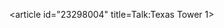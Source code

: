 <article id="23298004" title=Talk:Texas Tower 1>
	<talkpage id="23298004" title="Talk:Texas Tower 1">
{{WikiProject United States|class=Redirect|importance=NA|NH=yes|NH-importance=NA}}
{{WPMILHIST|class=Redirect|importance=NA|US=yes|Technology=yes}}
	</talkpage>
</article>